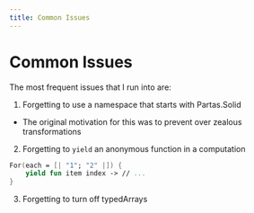 ```yaml
---
title: Common Issues
---
```


# Common Issues

The most frequent issues that I run into are:
1. Forgetting to use a namespace that starts with Partas.Solid
 - The original motivation for this was to prevent over zealous transformations
2. Forgetting to `yield` an anonymous function in a computation

```fsharp "yield"
For(each = [| "1"; "2" |]) {
    yield fun item index -> // ...
}
```

3. Forgetting to turn off typedArrays
